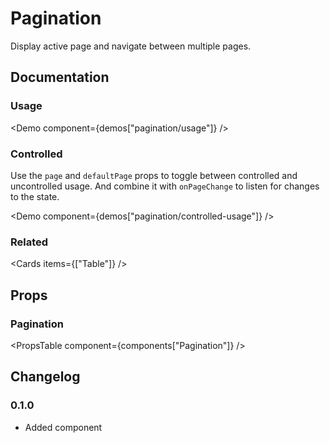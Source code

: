 
# Pagination

Display active page and navigate between multiple pages.

## Documentation

### Usage

<Demo component={demos["pagination/usage"]} />

### Controlled

Use the `page` and `defaultPage` props to toggle between controlled and uncontrolled usage. And combine it with `onPageChange` to listen for changes to the state.

<Demo component={demos["pagination/controlled-usage"]} />

### Related

<Cards items={["Table"]} />

## Props

### Pagination

<PropsTable component={components["Pagination"]} />

## Changelog

### 0.1.0

- Added component
